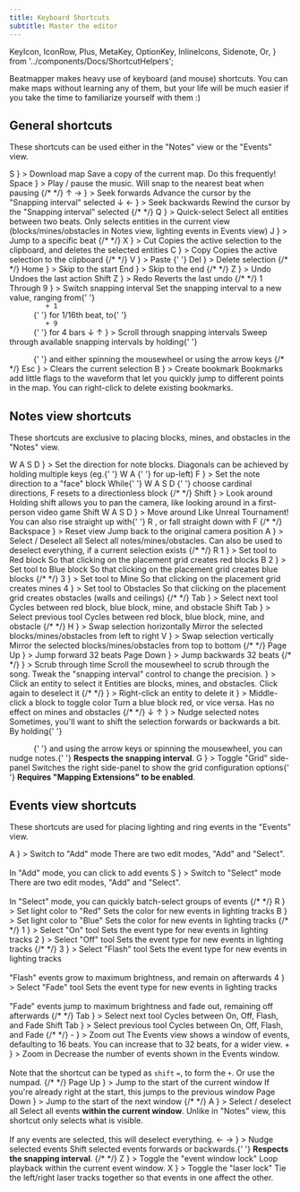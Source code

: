 ```yaml
---
title: Keyboard Shortcuts
subtitle: Master the editor
---
```


  KeyIcon,
  IconRow,
  Plus,
  MetaKey,
  OptionKey,
  InlineIcons,
  Sidenote,
  Or,
} from '../components/Docs/ShortcutHelpers';

Beatmapper makes heavy use of keyboard (and mouse) shortcuts. You can make maps without learning any of them, but your life will be much easier if you take the time to familiarize yourself with them :)

## General shortcuts

These shortcuts can be used either in the "Notes" view or the "Events" view.

<ShortcutTable>
  <Shortcut
    keys={
      <IconRow>
        <KeyIcon>
          <MetaKey />
        </KeyIcon>
        <KeyIcon>S</KeyIcon>
      </IconRow>
    }
  >
    Download map
    <Sidenote>Save a copy of the current map. Do this frequently!</Sidenote>
  </Shortcut>
  <Shortcut
    keys={
      <IconRow>
        <KeyIcon>Space</KeyIcon>
      </IconRow>
    }
  >
    Play / pause the music.
    <Sidenote>Will snap to the nearest beat when pausing</Sidenote>
  </Shortcut>
  {/*  */}
  <Shortcut
    keys={
      <>
        <IconRow>
          <KeyIcon>↑</KeyIcon>
        </IconRow>
        <IconRow>
          <Or />
        </IconRow>
        <IconRow>
          <KeyIcon>→</KeyIcon>
        </IconRow>
      </>
    }
  >
    Seek forwards
    <Sidenote>Advance the cursor by the "Snapping interval" selected</Sidenote>
  </Shortcut>
  <Shortcut
    keys={
      <>
        <IconRow>
          <KeyIcon>↓</KeyIcon>
        </IconRow>
        <IconRow>
          <Or />
        </IconRow>
        <IconRow>
          <KeyIcon>←</KeyIcon>
        </IconRow>
      </>
    }
  >
    Seek backwards
    <Sidenote>Rewind the cursor by the "Snapping interval" selected</Sidenote>
  </Shortcut>
  {/*  */}
  <Shortcut
    keys={
      <IconRow>
        <KeyIcon>Q</KeyIcon>
      </IconRow>
    }
  >
    Quick-select
    <Sidenote>
      Select all entities between two beats. Only selects entities in the
      current view (blocks/mines/obstacles in Notes view, lighting events in
      Events view)
    </Sidenote>
  </Shortcut>
  <Shortcut
    keys={
      <IconRow>
        <KeyIcon>J</KeyIcon>
      </IconRow>
    }
  >
    Jump to a specific beat
  </Shortcut>
  {/*  */}
  <Shortcut
    keys={
      <IconRow>
        <KeyIcon>
          <MetaKey />
        </KeyIcon>
        <KeyIcon>X</KeyIcon>
      </IconRow>
    }
  >
    Cut
    <Sidenote>
      Copies the active selection to the clipboard, and deletes the selected
      entities
    </Sidenote>
  </Shortcut>
  <Shortcut
    keys={
      <IconRow>
        <KeyIcon>
          <MetaKey />
        </KeyIcon>
        <KeyIcon>C</KeyIcon>
      </IconRow>
    }
  >
    Copy
    <Sidenote>Copies the active selection to the clipboard</Sidenote>
  </Shortcut>
  {/*  */}
  <Shortcut
    keys={
      <IconRow>
        <KeyIcon>
          <MetaKey />
        </KeyIcon>
        <KeyIcon>V</KeyIcon>
      </IconRow>
    }
  >
    Paste
  </Shortcut>{' '}
  <Shortcut
    keys={
      <IconRow>
        <KeyIcon>Del</KeyIcon>
      </IconRow>
    }
  >
    Delete selection
  </Shortcut>
  {/*  */}
  <Shortcut
    keys={
      <IconRow>
        <KeyIcon>Home</KeyIcon>
      </IconRow>
    }
  >
    Skip to the start
  </Shortcut>
  <Shortcut
    keys={
      <IconRow>
        <KeyIcon>End</KeyIcon>
      </IconRow>
    }
  >
    Skip to the end
  </Shortcut>
  {/*  */}
  <Shortcut
    keys={
      <IconRow>
        <KeyIcon>
          <MetaKey />
        </KeyIcon>
        <KeyIcon>Z</KeyIcon>
      </IconRow>
    }
  >
    Undo
    <Sidenote>Undoes the last action</Sidenote>
  </Shortcut>
  <Shortcut
    keys={
      <>
        <IconRow>
          <KeyIcon>Shift</KeyIcon>
          <KeyIcon>
            <MetaKey />
          </KeyIcon>
          <KeyIcon>Z</KeyIcon>
        </IconRow>
      </>
    }
  >
    Redo
    <Sidenote>Reverts the last undo</Sidenote>
  </Shortcut>
  {/*  */}
  <Shortcut
    keys={
      <>
        <IconRow>
          <KeyIcon>
            <MetaKey />
          </KeyIcon>
          <KeyIcon>1</KeyIcon>
        </IconRow>
        <IconRow>
          <Or>Through</Or>
        </IconRow>
        <IconRow>
          <KeyIcon>
            <MetaKey />
          </KeyIcon>
          <KeyIcon>9</KeyIcon>
        </IconRow>
      </>
    }
  >
    Switch snapping interval
    <Sidenote>
      Set the snapping interval to a new value, ranging from{' '}
      <code>
        <MetaKey /> + 1
      </code>{' '}
      for 1/16th beat, to{' '}
      <code>
        <MetaKey /> + 9
      </code>{' '}
      for 4 bars
    </Sidenote>
  </Shortcut>
  <Shortcut
    keys={
      <>
        <IconRow>
          <KeyIcon>
            <MetaKey />
          </KeyIcon>
          <Plus />
          <Mouse activeButton="scroll" />
        </IconRow>
        <IconRow>
          <Or />
        </IconRow>
        <IconRow>
          <KeyIcon>
            <MetaKey />
          </KeyIcon>
          <KeyIcon>↓</KeyIcon>
          <KeyIcon>↑</KeyIcon>
        </IconRow>
      </>
    }
  >
    Scroll through snapping intervals
    <Sidenote>
      Sweep through available snapping intervals by holding{' '}
      <code>
        <MetaKey />
      </code>{' '}
      and either spinning the mousewheel or using the arrow keys
    </Sidenote>
  </Shortcut>
  {/*  */}
  <Shortcut
    keys={
      <IconRow>
        <KeyIcon type="square">Esc</KeyIcon>
      </IconRow>
    }
  >
    Clears the current selection
  </Shortcut>
  <Shortcut
    keys={
      <IconRow>
        <KeyIcon>
          <MetaKey />
        </KeyIcon>
        <KeyIcon>B</KeyIcon>
      </IconRow>
    }
  >
    Create bookmark
    <Sidenote>
      Bookmarks add little flags to the waveform that let you quickly jump to
      different points in the map. You can right-click to delete existing
      bookmarks.
    </Sidenote>
  </Shortcut>
</ShortcutTable>

## Notes view shortcuts

These shortcuts are exclusive to placing blocks, mines, and obstacles in the "Notes" view.

<ShortcutTable>
  <Shortcut
    keys={
      <>
        <IconRow>
          <KeyIcon>W</KeyIcon>
        </IconRow>
        <IconRow>
          <KeyIcon>A</KeyIcon>
          <KeyIcon>S</KeyIcon>
          <KeyIcon>D</KeyIcon>
        </IconRow>
      </>
    }
  >
    Set the direction for note blocks.
    <Sidenote>
      Diagonals can be achieved by holding multiple keys (eg.{' '}
      <InlineIcons>
        <KeyIcon size="small">W</KeyIcon>
        <KeyIcon size="small">A</KeyIcon>
      </InlineIcons>{' '}
      for up-left)
    </Sidenote>
  </Shortcut>
  <Shortcut
    keys={
      <>
        <IconRow>
          <KeyIcon>F</KeyIcon>
        </IconRow>
      </>
    }
  >
    Set the note direction to a "face" block
    <Sidenote>
      While{' '}
      <InlineIcons>
        <KeyIcon size="small">W</KeyIcon>
        <KeyIcon size="small">A</KeyIcon>
        <KeyIcon size="small">S</KeyIcon>
        <KeyIcon size="small">D</KeyIcon>
      </InlineIcons>{' '}
      choose cardinal directions, <KeyIcon size="small">F</KeyIcon> resets to a
      directionless block
    </Sidenote>
  </Shortcut>
  {/*  */}
  <Shortcut
    keys={
      <IconRow>
        <KeyIcon>Shift</KeyIcon>
        <Plus />
        <Mouse />
      </IconRow>
    }
  >
    Look around
    <Sidenote>
      Holding shift allows you to pan the camera, like looking around in a
      first-person video game
    </Sidenote>
  </Shortcut>
  <Shortcut
    keys={
      <>
        <IconRow>
          <KeyIcon>Shift</KeyIcon>
        </IconRow>
        <IconRow>
          <KeyIcon>W</KeyIcon>
          <KeyIcon>A</KeyIcon>
          <KeyIcon>S</KeyIcon>
          <KeyIcon>D</KeyIcon>
        </IconRow>
      </>
    }
  >
    Move around
    <Sidenote>
      Like Unreal Tournament!
      <br />
      You can also rise straight up with{' '}
      <InlineIcons>
        <KeyIcon size="small">R</KeyIcon>
      </InlineIcons>
      , or fall straight down with <InlineIcons>
        <KeyIcon size="small">F</KeyIcon>
      </InlineIcons>
    </Sidenote>
  </Shortcut>
  {/*  */}
  <Shortcut
    keys={
      <>
        <IconRow>
          <KeyIcon>Backspace</KeyIcon>
        </IconRow>
      </>
    }
  >
    Reset view
    <Sidenote>Jump back to the original camera position</Sidenote>
  </Shortcut>
  <Shortcut
    keys={
      <>
        <IconRow>
          <KeyIcon>
            <MetaKey />
          </KeyIcon>
          <KeyIcon>A</KeyIcon>
        </IconRow>
      </>
    }
  >
    Select / Deselect all
    <Sidenote>
      Select all notes/mines/obstacles. Can also be used to deselect everything,
      if a current selection exists
    </Sidenote>
  </Shortcut>
  {/*  */}
  <Shortcut
    keys={
      <>
        <IconRow>
          <KeyIcon>R</KeyIcon>
        </IconRow>
        <IconRow>
          <Or />
        </IconRow>
        <IconRow>
          <KeyIcon>1</KeyIcon>
        </IconRow>
      </>
    }
  >
    Set tool to Red block
    <Sidenote>
      So that clicking on the placement grid creates red blocks
    </Sidenote>
  </Shortcut>
  <Shortcut
    keys={
      <>
        <IconRow>
          <KeyIcon>B</KeyIcon>
        </IconRow>
        <IconRow>
          <Or />
        </IconRow>
        <IconRow>
          <KeyIcon>2</KeyIcon>
        </IconRow>
      </>
    }
  >
    Set tool to Blue block
    <Sidenote>
      So that clicking on the placement grid creates blue blocks
    </Sidenote>
  </Shortcut>
  {/*  */}
  <Shortcut
    keys={
      <>
        <IconRow>
          <KeyIcon>3</KeyIcon>
        </IconRow>
      </>
    }
  >
    Set tool to Mine
    <Sidenote>So that clicking on the placement grid creates mines</Sidenote>
  </Shortcut>
  <Shortcut
    keys={
      <>
        <IconRow>
          <KeyIcon>4</KeyIcon>
        </IconRow>
      </>
    }
  >
    Set tool to Obstacles
    <Sidenote>
      So that clicking on the placement grid creates obstacles (walls and
      ceilings)
    </Sidenote>
  </Shortcut>
  {/*  */}
  <Shortcut
    keys={
      <>
        <IconRow>
          <KeyIcon>Tab</KeyIcon>
        </IconRow>
      </>
    }
  >
    Select next tool
    <Sidenote>
      Cycles between red block, blue block, mine, and obstacle
    </Sidenote>
  </Shortcut>
  <Shortcut
    keys={
      <>
        <IconRow>
          <KeyIcon>Shift</KeyIcon>
          <KeyIcon>Tab</KeyIcon>
        </IconRow>
      </>
    }
  >
    Select previous tool
    <Sidenote>
      Cycles between red block, blue block, mine, and obstacle
    </Sidenote>
  </Shortcut>
  {/*  */}
  <Shortcut
    keys={
      <>
        <IconRow>
          <KeyIcon>H</KeyIcon>
        </IconRow>
      </>
    }
  >
    Swap selection horizontally
    <Sidenote>
      Mirror the selected blocks/mines/obstacles from left to right
    </Sidenote>
  </Shortcut>
  <Shortcut
    keys={
      <>
        <IconRow>
          <KeyIcon>V</KeyIcon>
        </IconRow>
      </>
    }
  >
    Swap selection vertically
    <Sidenote>
      Mirror the selected blocks/mines/obstacles from top to bottom
    </Sidenote>
  </Shortcut>
  {/*  */}
  <Shortcut
    keys={
      <>
        <IconRow>
          <KeyIcon>Page Up</KeyIcon>
        </IconRow>
      </>
    }
  >
    Jump forward 32 beats
  </Shortcut>
  <Shortcut
    keys={
      <>
        <IconRow>
          <KeyIcon>Page Down</KeyIcon>
        </IconRow>
      </>
    }
  >
    Jump backwards 32 beats
  </Shortcut>
  {/*  */}
  <Shortcut
    keys={
      <>
        <IconRow>
          <Mouse activeButton="scroll" />
        </IconRow>
      </>
    }
  >
    Scrub through time
    <Sidenote>
      Scroll the mousewheel to scrub through the song. Tweak the "snapping
      interval" control to change the precision.
    </Sidenote>
  </Shortcut>
  <Shortcut
    keys={
      <>
        <IconRow>
          <Mouse activeButton="left" />
        </IconRow>
      </>
    }
  >
    Click an entity to select it
    <Sidenote>
      Entities are blocks, mines, and obstacles. Click again to deselect it
    </Sidenote>
  </Shortcut>
  {/*  */}
  <Shortcut
    keys={
      <>
        <IconRow>
          <Mouse activeButton="right" />
        </IconRow>
      </>
    }
  >
    Right-click an entity to delete it
  </Shortcut>
  <Shortcut
    keys={
      <>
        <IconRow>
          <Mouse activeButton="middle" />
        </IconRow>
      </>
    }
  >
    Middle-click a block to toggle color
    <Sidenote>
      Turn a blue block red, or vice versa. Has no effect on mines and obstacles
    </Sidenote>
  </Shortcut>
  {/*  */}
  <Shortcut
    keys={
      <>
        <IconRow>
          <KeyIcon>
            <OptionKey />
          </KeyIcon>
          <Plus />
          <Mouse activeButton="scroll" />
        </IconRow>
        <IconRow>
          <Or />
        </IconRow>
        <IconRow>
          <KeyIcon>
            <OptionKey />
          </KeyIcon>
          <KeyIcon>↓</KeyIcon>
          <KeyIcon>↑</KeyIcon>
        </IconRow>
      </>
    }
  >
    Nudge selected notes
    <Sidenote>
      Sometimes, you'll want to shift the selection forwards or backwards a bit.
      By holding{' '}
      <code>
        <OptionKey />
      </code>{' '}
      and using the arrow keys or spinning the mousewheel, you can nudge notes.{' '}
      <strong>Respects the snapping interval</strong>.
    </Sidenote>
  </Shortcut>
  <Shortcut
    keys={
      <IconRow>
        <KeyIcon>G</KeyIcon>
      </IconRow>
    }
  >
    Toggle "Grid" side-panel
    <Sidenote>
      Switches the right side-panel to show the grid configuration options{' '}
      <strong>Requires "Mapping Extensions" to be enabled</strong>.
    </Sidenote>
  </Shortcut>
</ShortcutTable>

## Events view shortcuts

These shortcuts are used for placing lighting and ring events in the "Events" view.

<ShortcutTable>
  <Shortcut
    keys={
      <IconRow>
        <KeyIcon>A</KeyIcon>
      </IconRow>
    }
  >
    Switch to "Add" mode
    <Sidenote>
      There are two edit modes, "Add" and "Select". <br />
      <br />
      In "Add" mode, you can click to add events
    </Sidenote>
  </Shortcut>
  <Shortcut
    keys={
      <IconRow>
        <KeyIcon>S</KeyIcon>
      </IconRow>
    }
  >
    Switch to "Select" mode
    <Sidenote>
      There are two edit modes, "Add" and "Select". <br />
      <br />
      In "Select" mode, you can quickly batch-select groups of events
    </Sidenote>
  </Shortcut>
  {/*  */}
  <Shortcut
    keys={
      <IconRow>
        <KeyIcon>R</KeyIcon>
      </IconRow>
    }
  >
    Set light color to "Red"
    <Sidenote>Sets the color for new events in lighting tracks</Sidenote>
  </Shortcut>
  <Shortcut
    keys={
      <IconRow>
        <KeyIcon>B</KeyIcon>
      </IconRow>
    }
  >
    Set light color to "Blue"
    <Sidenote>Sets the color for new events in lighting tracks</Sidenote>
  </Shortcut>
  {/*  */}
  <Shortcut
    keys={
      <IconRow>
        <KeyIcon>1</KeyIcon>
      </IconRow>
    }
  >
    Select "On" tool
    <Sidenote>Sets the event type for new events in lighting tracks</Sidenote>
  </Shortcut>
  <Shortcut
    keys={
      <IconRow>
        <KeyIcon>2</KeyIcon>
      </IconRow>
    }
  >
    Select "Off" tool
    <Sidenote>Sets the event type for new events in lighting tracks</Sidenote>
  </Shortcut>
  {/*  */}
  <Shortcut
    keys={
      <IconRow>
        <KeyIcon>3</KeyIcon>
      </IconRow>
    }
  >
    Select "Flash" tool
    <Sidenote>
      Sets the event type for new events in lighting tracks
      <br />
      <br />
      "Flash" events grow to maximum brightness, and remain on afterwards
    </Sidenote>
  </Shortcut>
  <Shortcut
    keys={
      <IconRow>
        <KeyIcon>4</KeyIcon>
      </IconRow>
    }
  >
    Select "Fade" tool
    <Sidenote>
      Sets the event type for new events in lighting tracks
      <br />
      <br />
      "Fade" events jump to maximum brightness and fade out, remaining off afterwards
    </Sidenote>
  </Shortcut>
  {/*  */}
  <Shortcut
    keys={
      <>
        <IconRow>
          <KeyIcon>Tab</KeyIcon>
        </IconRow>
      </>
    }
  >
    Select next tool
    <Sidenote>Cycles between On, Off, Flash, and Fade</Sidenote>
  </Shortcut>
  <Shortcut
    keys={
      <>
        <IconRow>
          <KeyIcon>Shift</KeyIcon>
          <KeyIcon>Tab</KeyIcon>
        </IconRow>
      </>
    }
  >
    Select previous tool
    <Sidenote>Cycles between On, Off, Flash, and Fade</Sidenote>
  </Shortcut>
  {/*  */}
  <Shortcut
    keys={
      <>
        <IconRow>
          <KeyIcon>-</KeyIcon>
        </IconRow>
      </>
    }
  >
    Zoom out
    <Sidenote>
      The Events view shows a window of events, defaulting to 16 beats. You can
      increase that to 32 beats, for a wider view.
    </Sidenote>
  </Shortcut>
  <Shortcut
    keys={
      <>
        <IconRow>
          <KeyIcon>+</KeyIcon>
        </IconRow>
      </>
    }
  >
    Zoom in
    <Sidenote>
      Decrease the number of events shown in the Events window.
      <br />
      <br />
      Note that the shortcut can be typed as <code>shift</code> <code>=</code>, to
      form the <code>+</code>. Or use the numpad.
    </Sidenote>
  </Shortcut>
  {/*  */}
  <Shortcut
    keys={
      <>
        <IconRow>
          <KeyIcon>Page Up</KeyIcon>
        </IconRow>
      </>
    }
  >
    Jump to the start of the current window
    <Sidenote>
      If you're already right at the start, this jumps to the previous window
    </Sidenote>
  </Shortcut>
  <Shortcut
    keys={
      <>
        <IconRow>
          <KeyIcon>Page Down</KeyIcon>
        </IconRow>
      </>
    }
  >
    Jump to the start of the next window
  </Shortcut>
  {/*  */}
  <Shortcut
    keys={
      <>
        <IconRow>
          <KeyIcon>
            <MetaKey />
          </KeyIcon>
          <KeyIcon>A</KeyIcon>
        </IconRow>
      </>
    }
  >
    Select / deselect all
    <Sidenote>
      Select all events <strong>within the current window</strong>. Unlike in
      "Notes" view, this shortcut only selects what is visible.
      <br />
      <br />
      If any events are selected, this will deselect everything.
    </Sidenote>
  </Shortcut>
  <Shortcut
    keys={
      <>
        <IconRow>
          <KeyIcon>
            <OptionKey />
          </KeyIcon>
          <Plus />
          <Mouse activeButton="scroll" />
        </IconRow>
        <IconRow>
          <Or />
        </IconRow>
        <IconRow>
          <KeyIcon>
            <OptionKey />
          </KeyIcon>
          <KeyIcon>←</KeyIcon>
          <KeyIcon>→</KeyIcon>
        </IconRow>
      </>
    }
  >
    Nudge selected events
    <Sidenote>
      Shift selected events forwards or backwards.{' '}
      <strong>Respects the snapping interval</strong>.
    </Sidenote>
  </Shortcut>
  {/*  */}
  <Shortcut
    keys={
      <>
        <IconRow>
          <KeyIcon>Z</KeyIcon>
        </IconRow>
      </>
    }
  >
    Toggle the "event window lock"
    <Sidenote>Loop playback within the current event window.</Sidenote>
  </Shortcut>
  <Shortcut
    keys={
      <>
        <IconRow>
          <KeyIcon>X</KeyIcon>
        </IconRow>
      </>
    }
  >
    Toggle the "laser lock"
    <Sidenote>
      Tie the left/right laser tracks together so that events in one affect the
      other.
    </Sidenote>
  </Shortcut>
</ShortcutTable>
